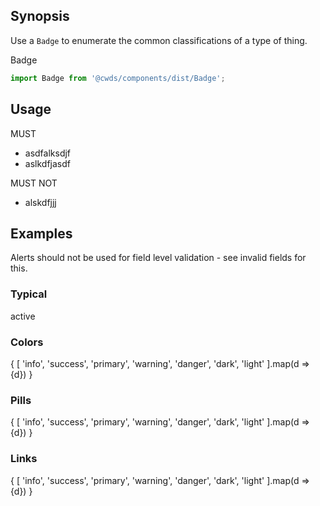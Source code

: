 
## Synopsis

Use a `Badge` to enumerate the common classifications of a type of thing.

<DemoCard>
  <Badge color="primary">Badge</Badge>
</DemoCard>

```jsx
import Badge from '@cwds/components/dist/Badge';
```

## Usage

MUST
* asdfalksdjf
* aslkdfjasdf

MUST NOT
* alskdfjjj

## Examples

Alerts should not be used for field level validation - see invalid fields for this.

### Typical

<Badge color="info" className="mb-3">
  active
</Badge>

### Colors

<div className="mb-3">
  {
    [
      'info', 'success', 'primary', 'warning', 'danger', 'dark', 'light'
    ].map(d => <Badge className="mr-1" key={d} color={d}>{d}</Badge>)
  }
</div>

### Pills

<div className="mb-3">
  {
    [
      'info', 'success', 'primary', 'warning', 'danger', 'dark', 'light'
    ].map(d => <Badge className="mr-1" pill key={d} color={d}>{d}</Badge>)
  }
</div>

### Links

<div className="mb-3">
  {
    [
      'info', 'success', 'primary', 'warning', 'danger', 'dark', 'light'
    ].map(d => <Badge className="mr-1" href="badge" key={d} color={d}>{d}</Badge>)
  }
</div>
